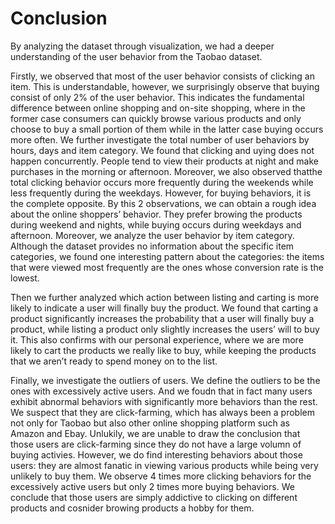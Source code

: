 # Conclusion

By analyzing the dataset through visualization, we had a deeper understanding of the user behavior from the Taobao dataset.

Firstly, we observed that most of the user behavior consists of clicking an item. This is understandable, however, we surprisingly observe that buying consist of only 2% of the user behavior. This indicates the fundamental difference between online shopping and on-site shopping, where in the former case consumers can quickly browse various products and only choose to buy a small portion of them while in the latter case buying occurs more often. We further investigate the total number of user behaviors by hours, days and item category. We found that clicking and uying does not happen concurrently. People tend to view their products at night and make purchases in the morning or afternoon. Moreover, we also observed thatthe total clicking behavior occurs more frequently during the weekends while less frequently during the weekdays. However, for buying behaviors, it is the complete opposite. By this 2 observations, we can obtain a rough idea about the online shoppers' behavior. They prefer browing the products during weekend and nights, while buying occurs during weekdays and afternoon. Moreover, we analyze the user behavior by item category. Although the dataset provides no information about the specific item categories, we found one interesting pattern about the categories: the items that were viewed most frequently are the ones whose conversion rate is the lowest.

Then we further analyzed which action between listing and carting is more likely to indicate a user will finally buy the product. We found that carting a product significantly increases the probability that a user will finally buy a product, while listing a product only slightly increases the users' will to buy it. This also confirms with our personal experience, where we are more likely to cart the products we really like to buy, while keeping the products that we aren't ready to spend money on to the list.

Finally, we investigate the outliers of users. We define the outliers to be the ones with excessively active users. And we foudn that in fact many users exhibit abnormal behaviors with significantly more behaviors than the rest. We suspect that they are click-farming, which has always been a problem not only for Taobao but also other online shopping platform such as Amazon and Ebay. Unlukily, we are unable to draw the conclusion that those users are click-farming since they do not have a large volumn of buying activies. However, we do find interesting behaviors about those users: they are almost fanatic in viewing various products while being very unlikely to buy them. We observe 4 times more  clicking behaviors for the excessively active users but only 2 times more buying behaviors. We conclude that those users are simply addictive to clicking on different products and cosnider browing products a hobby for them.
